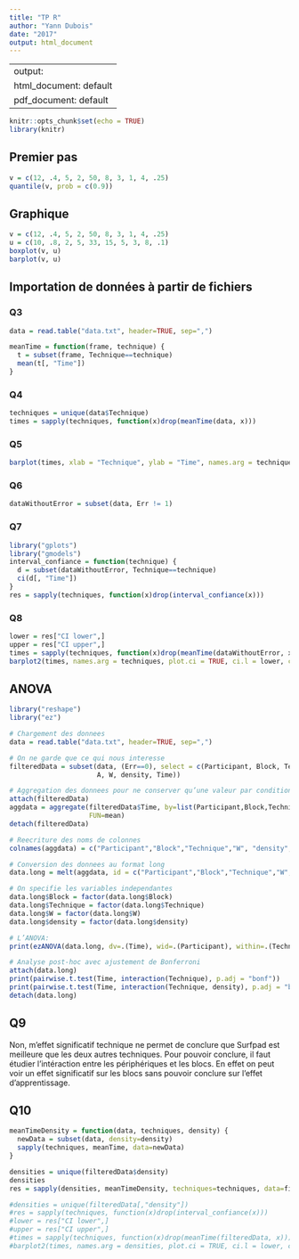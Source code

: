 ```yaml
---
title: "TP R"
author: "Yann Dubois"
date: "2017"
output: html_document
---
```

---
output:
  html_document: default
  pdf_document: default
---

```r
knitr::opts_chunk$set(echo = TRUE)
library(knitr)
```

## Premier pas
```r
v = c(12, .4, 5, 2, 50, 8, 3, 1, 4, .25)
quantile(v, prob = c(0.9))
```

## Graphique
```r
v = c(12, .4, 5, 2, 50, 8, 3, 1, 4, .25)
u = c(10, .8, 2, 5, 33, 15, 5, 3, 8, .1)
boxplot(v, u)
barplot(v, u)
```

## Importation de données à partir de fichiers

### Q3
```r
data = read.table("data.txt", header=TRUE, sep=",")
```

```r
meanTime = function(frame, technique) {
  t = subset(frame, Technique==technique)
  mean(t[, "Time"])
}
```

### Q4
```r
techniques = unique(data$Technique)
times = sapply(techniques, function(x)drop(meanTime(data, x)))
```

### Q5
```r
barplot(times, xlab = "Technique", ylab = "Time", names.arg = techniques)
```

### Q6
```r
dataWithoutError = subset(data, Err != 1)
```

### Q7
```r
library("gplots")
library("gmodels")
interval_confiance = function(technique) {
  d = subset(dataWithoutError, Technique==technique)
  ci(d[, "Time"])
}
res = sapply(techniques, function(x)drop(interval_confiance(x)))
```

### Q8
```r
lower = res["CI lower",]
upper = res["CI upper",]
times = sapply(techniques, function(x)drop(meanTime(dataWithoutError, x)))
barplot2(times, names.arg = techniques, plot.ci = TRUE, ci.l = lower, ci.u = upper)
```

## ANOVA

```r
library("reshape")
library("ez")

# Chargement des donnees
data = read.table("data.txt", header=TRUE, sep=",")

# On ne garde que ce qui nous interesse
filteredData = subset(data, (Err==0), select = c(Participant, Block, Technique,
                      A, W, density, Time))

# Aggregation des donnees pour ne conserver qu’une valeur par condition
attach(filteredData)
aggdata = aggregate(filteredData$Time, by=list(Participant,Block,Technique,W, density),
                    FUN=mean)
detach(filteredData)

# Reecriture des noms de colonnes
colnames(aggdata) = c("Participant","Block","Technique","W", "density", "Time")

# Conversion des donnees au format long
data.long = melt(aggdata, id = c("Participant","Block","Technique","W","density","Time"))

# On specifie les variables independantes
data.long$Block = factor(data.long$Block)
data.long$Technique = factor(data.long$Technique)
data.long$W = factor(data.long$W)
data.long$density = factor(data.long$density)

# L’ANOVA:
print(ezANOVA(data.long, dv=.(Time), wid=.(Participant), within=.(Technique,W,density)))

# Analyse post-hoc avec ajustement de Bonferroni
attach(data.long)
print(pairwise.t.test(Time, interaction(Technique), p.adj = "bonf"))
print(pairwise.t.test(Time, interaction(Technique, density), p.adj = "bonf"))
detach(data.long)
```

## Q9

Non, m'effet significatif technique ne permet de conclure que Surfpad est meilleure que les deux autres techniques. Pour pouvoir conclure, il faut étudier l'intéraction entre les périphériques et les blocs. En effet on peut voir un effet significatif sur les blocs sans pouvoir conclure sur l'effet d'apprentissage.

## Q10

```r
meanTimeDensity = function(data, techniques, density) {
  newData = subset(data, density=density)
  sapply(techniques, meanTime, data=newData)
}

densities = unique(filteredData$density)
densities
res = sapply(densities, meanTimeDensity, techniques=techniques, data=filteredData)

#densities = unique(filteredData[,"density"])
#res = sapply(techniques, function(x)drop(interval_confiance(x)))
#lower = res["CI lower",]
#upper = res["CI upper",]
#times = sapply(techniques, function(x)drop(meanTime(filteredData, x)))
#barplot2(times, names.arg = densities, plot.ci = TRUE, ci.l = lower, ci.u = upper)
```